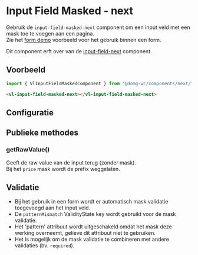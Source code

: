 
# Input Field Masked - next

Gebruik de `input-field-masked-next` component om een input veld met een mask toe te voegen aan een pagina.<br/>
Zie het [form demo](/docs/applicatief-voorbeelden-form-demo--documentatie) voorbeeld voor het gebruik binnen een form.

Dit component erft over van de [input-field-next](/docs/components-next-form-input-field--documentatie) component.

## Voorbeeld

```js
import { VlInputFieldMaskedComponent } from '@domg-wc/components/next/form/input-field/input-field-masked';
```

```html
<vl-input-field-masked-next></vl-input-field-masked-next>
```

<Canvas of={VlInputFieldMaskedStories.InputFieldMaskedDefault} />

## Configuratie

<ArgTypes of={VlInputFieldMaskedStories.InputFieldMaskedDefault} />

## Publieke methodes

### getRawValue()

Geeft de raw value van de input terug (zonder mask).<br/>
Bij het `price` mask wordt de prefix weggelaten.

## Validatie

- Bij het gebruik in een form wordt er automatisch mask validatie toegevoegd aan het input veld.
- De `patternMismatch` ValidityState key wordt gebruikt voor de mask validatie. 
- Het 'pattern' attribuut wordt uitgeschakeld omdat het mask deze werking overneemt, gelieve dit attribuut niet te gebruiken.
- Het is mogelijk om de mask validatie te combineren met andere validaties (bv. `required`).

